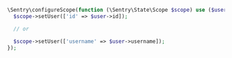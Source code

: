 ```php
\Sentry\configureScope(function (\Sentry\State\Scope $scope) use ($user): void {
  $scope->setUser(['id' => $user->id]);

  // or

  $scope->setUser(['username' => $user->username]);
});
```
